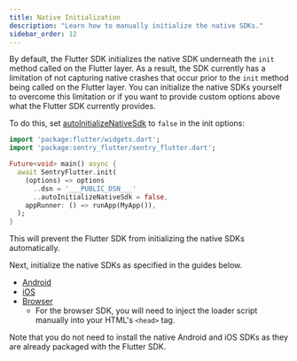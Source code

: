 ```yaml
---
title: Native Initialization
description: "Learn how to manually initialize the native SDKs."
sidebar_order: 12
---
```


By default, the Flutter SDK initializes the native SDK underneath the `init` method called on the Flutter layer. As a result, the SDK currently has a limitation of not capturing native crashes that occur prior to the `init` method being called on the Flutter layer. You can initialize the native SDKs yourself to overcome this limitation or if you want to provide custom options above what the Flutter SDK currently provides.

To do this, set [autoInitializeNativeSdk](/platforms/dart/guides/flutter/configuration/options/#autoInitializeNativeSdk) to `false` in the init options:


```dart
import 'package:flutter/widgets.dart';
import 'package:sentry_flutter/sentry_flutter.dart';

Future<void> main() async {
  await SentryFlutter.init(
    (options) => options
      ..dsn = '___PUBLIC_DSN___'
      ..autoInitializeNativeSdk = false,
    appRunner: () => runApp(MyApp()),
  );
}
```

This will prevent the Flutter SDK from initializing the native SDKs automatically.

Next, initialize the native SDKs as specified in the guides below.

- [Android](/platforms/android/configuration/manual-init/#manual-initialization)
- [iOS](/platforms/apple/guides/ios/manual-setup/)
- [Browser](/platforms/javascript/install/loader)
  - For the browser SDK, you will need to inject the loader script manually into your HTML's `<head>` tag.

Note that you do not need to install the native Android and iOS SDKs as they are already packaged with the Flutter SDK.
